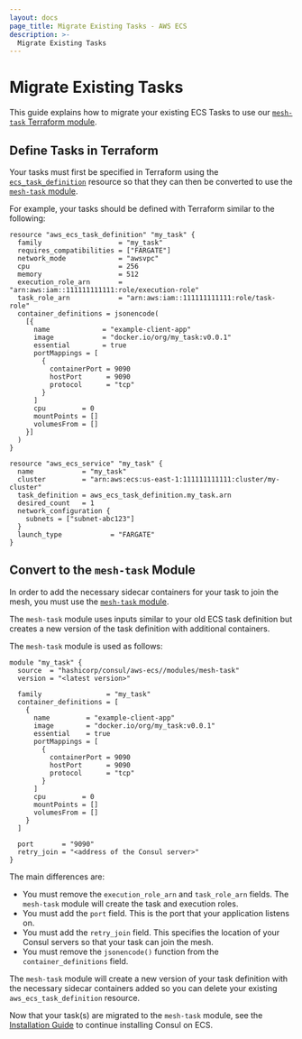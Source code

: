 ```yaml
---
layout: docs
page_title: Migrate Existing Tasks - AWS ECS
description: >-
  Migrate Existing Tasks
---
```


# Migrate Existing Tasks

This guide explains how to migrate your existing ECS Tasks to use our [`mesh-task` Terraform module](https://registry.terraform.io/modules/hashicorp/consul-ecs/aws/latest/submodules/mesh-task).

## Define Tasks in Terraform

Your tasks must first be specified in Terraform using the [`ecs_task_definition`](https://registry.terraform.io/providers/hashicorp/aws/latest/docs/resources/ecs_task_definition)
resource so that they can then be converted to use the [`mesh-task` module](https://registry.terraform.io/modules/hashicorp/consul-ecs/aws/latest/submodules/mesh-task).

For example, your tasks should be defined with Terraform similar to the following:

```hcl
resource "aws_ecs_task_definition" "my_task" {
  family                   = "my_task"
  requires_compatibilities = ["FARGATE"]
  network_mode             = "awsvpc"
  cpu                      = 256
  memory                   = 512
  execution_role_arn       = "arn:aws:iam::111111111111:role/execution-role"
  task_role_arn            = "arn:aws:iam::111111111111:role/task-role"
  container_definitions = jsonencode(
    [{
      name             = "example-client-app"
      image            = "docker.io/org/my_task:v0.0.1"
      essential        = true
      portMappings = [
        {
          containerPort = 9090
          hostPort      = 9090
          protocol      = "tcp"
        }
      ]
      cpu         = 0
      mountPoints = []
      volumesFrom = []
    }]
  )
}

resource "aws_ecs_service" "my_task" {
  name            = "my_task"
  cluster         = "arn:aws:ecs:us-east-1:111111111111:cluster/my-cluster"
  task_definition = aws_ecs_task_definition.my_task.arn
  desired_count   = 1
  network_configuration {
    subnets = ["subnet-abc123"]
  }
  launch_type            = "FARGATE"
}
```

## Convert to the `mesh-task` Module

In order to add the necessary sidecar containers for your task to join the mesh,
you must use the [`mesh-task` module](https://registry.terraform.io/modules/hashicorp/consul-ecs/aws/latest/submodules/mesh-task).

The `mesh-task` module uses inputs similar to your old ECS task definition but
creates a new version of the task definition with additional containers.

The `mesh-task` module is used as follows:

```hcl
module "my_task" {
  source  = "hashicorp/consul/aws-ecs//modules/mesh-task"
  version = "<latest version>"

  family                = "my_task"
  container_definitions = [
    {
      name         = "example-client-app"
      image        = "docker.io/org/my_task:v0.0.1"
      essential    = true
      portMappings = [
        {
          containerPort = 9090
          hostPort      = 9090
          protocol      = "tcp"
        }
      ]
      cpu         = 0
      mountPoints = []
      volumesFrom = []
    }
  ]

  port       = "9090"
  retry_join = "<address of the Consul server>"
}
```

The main differences are:

- You must remove the `execution_role_arn` and `task_role_arn` fields. The `mesh-task` module will create the task and execution roles.
- You must add the `port` field. This is the port that your application listens on.
- You must add the `retry_join` field. This specifies the location of your Consul servers so that your task can join the mesh.
- You must remove the `jsonencode()` function from the `container_definitions` field.

The `mesh-task` module will create a new version of your task definition with the
necessary sidecar containers added so you can delete your existing `aws_ecs_task_definition`
resource.

Now that your task(s) are migrated to the `mesh-task` module, see the [Installation Guide](/docs/ecs/get-started/install) to continue installing
Consul on ECS.
